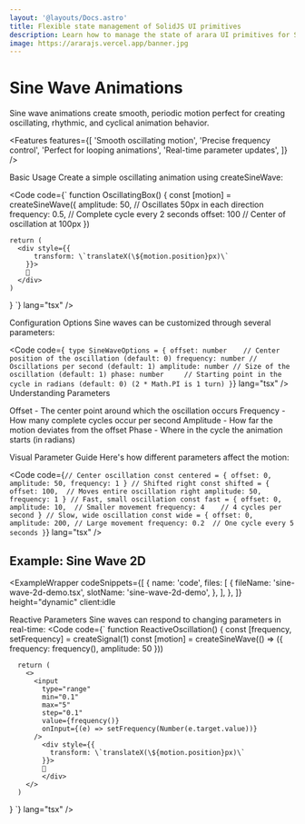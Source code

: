 ```yaml
---
layout: '@layouts/Docs.astro'
title: Flexible state management of SolidJS UI primitives
description: Learn how to manage the state of arara UI primitives for SolidJS.
image: https://ararajs.vercel.app/banner.jpg
---
```



# Sine Wave <span class="text-arara-text/50">Animations</span>

Sine wave animations create smooth, periodic motion perfect for creating oscillating, rhythmic, and cyclical animation behavior.

<Features
  features={[
    'Smooth oscillating motion',
    'Precise frequency control',
    'Perfect for looping animations',
    'Real-time parameter updates',
  ]}
/>

Basic Usage
Create a simple oscillating animation using createSineWave:

<Code code={`
function OscillatingBox() {
    const [motion] = createSineWave({
      amplitude: 50,    // Oscillates 50px in each direction
      frequency: 0.5,   // Complete cycle every 2 seconds
      offset: 100      // Center of oscillation at 100px
    })

    return (
      <div style={{
          transform: \`translateX(\${motion.position}px)\`
        }}>
        🔵
      </div>
    )

}
`} lang="tsx" />

Configuration Options
Sine waves can be customized through several parameters:

<Code
  code={`
  type SineWaveOptions = {
    offset: number    // Center position of the oscillation (default: 0)
    frequency: number // Oscillations per second (default: 1)
    amplitude: number // Size of the oscillation (default: 1)
    phase: number     // Starting point in the cycle in radians (default: 0) (2 * Math.PI is 1 turn)
  }`}
  lang="tsx"
/>
Understanding Parameters

Offset - The center point around which the oscillation occurs
Frequency - How many complete cycles occur per second
Amplitude - How far the motion deviates from the offset
Phase - Where in the cycle the animation starts (in radians)

Visual Parameter Guide
Here's how different parameters affect the motion:

<Code code={`
  // Center oscillation
  const centered = {
    offset: 0,
    amplitude: 50,
    frequency: 1
  }
  // Shifted right
  const shifted = {
    offset: 100,  // Moves entire oscillation right
    amplitude: 50,
    frequency: 1
  }
  // Fast, small oscillation
  const fast = {
    offset: 0,
    amplitude: 10,  // Smaller movement
    frequency: 4    // 4 cycles per second
  }
  // Slow, wide oscillation
  const wide = {
    offset: 0,
    amplitude: 200, // Large movement
    frequency: 0.2  // One cycle every 5 seconds
  }
`} lang="tsx" />

## Example: Sine Wave 2D

<ExampleWrapper
  codeSnippets={[
    {
      name: 'code',
      files: [
        {
          fileName: 'sine-wave-2d-demo.tsx',
          slotName: 'sine-wave-2d-demo',
        },
      ],
    },
  ]}
  height="dynamic"
  client:idle
>
  <SineWave2DDemo client:load />
  <RawCode slot="sine-wave-2d-demo" code={RawSineWave2DDemo} lang="tsx" />
</ExampleWrapper>

Reactive Parameters
Sine waves can respond to changing parameters in real-time:
<Code code={`
  function ReactiveOscillation() {
      const [frequency, setFrequency] = createSignal(1)
      const [motion] = createSineWave(() => ({
          frequency: frequency(),
          amplitude: 50
      }))

      return (
        <>
          <input
            type="range"
            min="0.1"
            max="5"
            step="0.1"
            value={frequency()}
            onInput={(e) => setFrequency(Number(e.target.value))}
          />
            <div style={{
              transform: \`translateX(\${motion.position}px)\`
            }}>
            🔵
            </div>
        </>
      )
  }
`} lang="tsx" />
